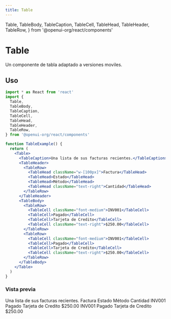 ```yaml
---
title: Table
---
```


  Table,
  TableBody,
  TableCaption,
  TableCell,
  TableHead,
  TableHeader,
  TableRow,
} from '@openui-org/react/components'

# Table

Un componente de tabla adaptado a versiones moviles.

## Uso

```jsx
import * as React from 'react'
import {
  Table,
  TableBody,
  TableCaption,
  TableCell,
  TableHead,
  TableHeader,
  TableRow,
} from '@openui-org/react/components'

function TableExample() {
  return (
    <Table>
      <TableCaption>Una lista de sus facturas recientes.</TableCaption>
      <TableHeader>
        <TableRow>
          <TableHead className="w-[100px]">Factura</TableHead>
          <TableHead>Estado</TableHead>
          <TableHead>Método</TableHead>
          <TableHead className="text-right">Cantidad</TableHead>
        </TableRow>
      </TableHeader>
      <TableBody>
        <TableRow>
          <TableCell className="font-medium">INV001</TableCell>
          <TableCell>Pagado</TableCell>
          <TableCell>Tarjeta de Credito</TableCell>
          <TableCell className="text-right">$250.00</TableCell>
        </TableRow>
        <TableRow>
          <TableCell className="font-medium">INV001</TableCell>
          <TableCell>Pagado</TableCell>
          <TableCell>Tarjeta de Credito</TableCell>
          <TableCell className="text-right">$250.00</TableCell>
        </TableRow>
      </TableBody>
    </Table>
  )
}
```

### Vista previa

<Preview>
  <Table>
    <TableCaption>Una lista de sus facturas recientes.</TableCaption>
    <TableHeader>
      <TableRow>
        <TableHead className="w-[100px]">Factura</TableHead>
        <TableHead>Estado</TableHead>
        <TableHead>Método</TableHead>
        <TableHead className="text-right">Cantidad</TableHead>
      </TableRow>
    </TableHeader>
    <TableBody>
      <TableRow>
        <TableCell className="font-medium">INV001</TableCell>
        <TableCell>Pagado</TableCell>
        <TableCell>Tarjeta de Credito</TableCell>
        <TableCell className="text-right">$250.00</TableCell>
      </TableRow>
      <TableRow>
        <TableCell className="font-medium">INV001</TableCell>
        <TableCell>Pagado</TableCell>
        <TableCell>Tarjeta de Credito</TableCell>
        <TableCell className="text-right">$250.00</TableCell>
      </TableRow>
    </TableBody>
  </Table>
</Preview>
